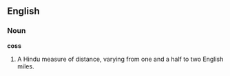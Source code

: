 ==English==

===Noun===

'''coss'''

#A Hindu measure of distance, varying from one and a half to two English miles.